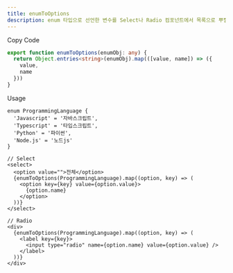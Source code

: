 ```yaml
---
title: enumToOptions
description: enum 타입으로 선언한 변수를 Select나 Radio 컴포넌트에서 목록으로 뿌릴 수 있도록 배열로 변경하는 함수
---
```


<Steps>

<Step>Copy Code</Step>

```ts
export function enumToOptions(enumObj: any) {
  return Object.entries<string>(enumObj).map(([value, name]) => ({
    value,
    name
  }))
}
```

<Step>Usage</Step>

```tsx
enum ProgrammingLanguage {
  'Javascript' = '자바스크립트',
  'Typescript' = '타입스크립트',
  'Python' = '파이썬',
  'Node.js' = '노드js'
}

// Select
<select>
  <option value="">전체</option>
  {enumToOptions(ProgrammingLanguage).map((option, key) => (
    <option key={key} value={option.value}>
      {option.name}
    </option>
  ))}
</select>

// Radio
<div>
  {enumToOptions(ProgrammingLanguage).map((option, key) => (
    <label key={key}>
      <input type="radio" name={option.name} value={option.value} />
    </label>
  ))}
</div>
```

</Steps>
